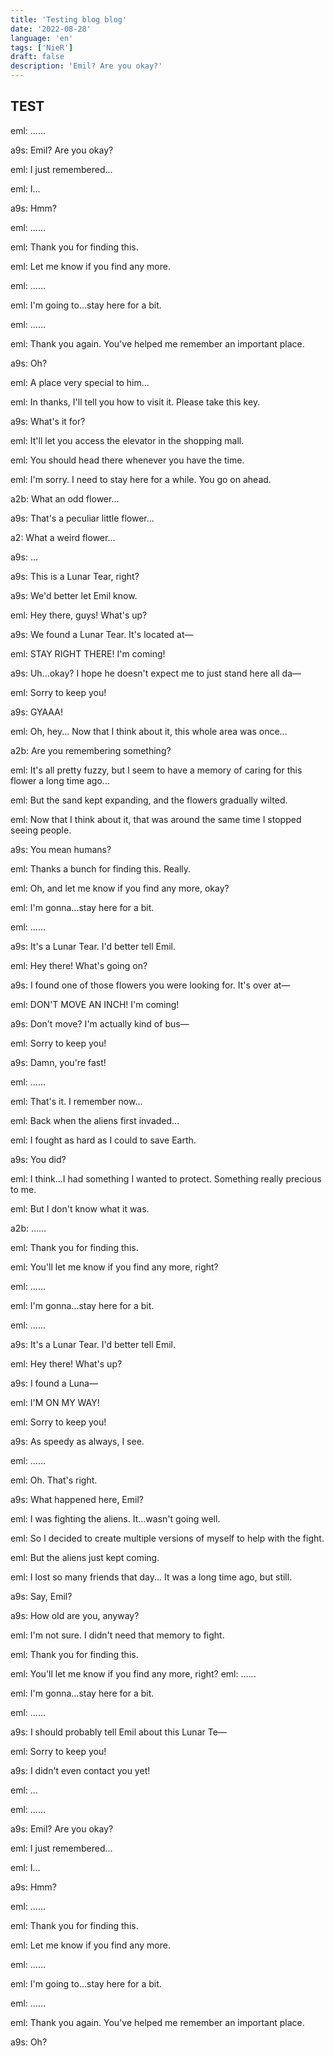 ```yaml
---
title: 'Testing blog blog'
date: '2022-08-28'
language: 'en'
tags: ['NieR']
draft: false
description: 'Emil? Are you okay?'
---
```


## TEST

eml: ......

a9s: Emil? Are you okay?

eml: I just remembered...

eml: I...

a9s: Hmm?

eml: ......

eml: Thank you for finding this.

eml: Let me know if you find any more.

eml: ......

eml: I'm going to...stay here for a bit.

eml: ......

eml: Thank you again. You've helped me remember an important place.

a9s: Oh?

eml: A place very special to him...

eml: In thanks, I'll tell you how to visit it. Please take this key.

a9s: What's it for?

eml: It'll let you access the elevator in the shopping mall.

eml: You should head there whenever you have the time.

eml: I'm sorry. I need to stay here for a while. You go on ahead.

a2b: What an odd flower...

a9s: That's a peculiar little flower...

a2: What a weird flower...

a9s: ...

a9s: This is a Lunar Tear, right?

a9s: We'd better let Emil know.

eml: Hey there, guys! What's up?

a9s: We found a Lunar Tear. It's located at—

eml: STAY RIGHT THERE! I'm coming!

a9s: Uh...okay? I hope he doesn't expect me to just stand here all da—

eml: Sorry to keep you!

a9s: GYAAA!

eml: Oh, hey... Now that I think about it, this whole area was once...

a2b: Are you remembering something?

eml: It's all pretty fuzzy, but I seem to have a memory of caring for this flower a long time ago...

eml: But the sand kept expanding, and the flowers gradually wilted.

eml: Now that I think about it, that was around the same time I stopped seeing people.

a9s: You mean humans?

eml: Thanks a bunch for finding this. Really.

eml: Oh, and let me know if you find any more, okay?

eml: I'm gonna...stay here for a bit.

eml: ......

a9s: It's a Lunar Tear. I'd better tell Emil.

eml: Hey there! What's going on?

a9s: I found one of those flowers you were looking for. It's over at—

eml: DON'T MOVE AN INCH! I'm coming!

a9s: Don't move? I'm actually kind of bus—

eml: Sorry to keep you!

a9s: Damn, you're fast!

eml: ......

eml: That's it. I remember now...

eml: Back when the aliens first invaded...

eml: I fought as hard as I could to save Earth.

a9s: You did?

eml: I think...I had something I wanted to protect. Something really precious to me.

eml: But I don't know what it was.

a2b: ......

eml: Thank you for finding this.

eml: You'll let me know if you find any more, right?

eml: ......

eml: I'm gonna...stay here for a bit.

eml: ......

a9s: It's a Lunar Tear. I'd better tell Emil.

eml: Hey there! What's up?

a9s: I found a Luna—

eml: I'M ON MY WAY!

eml: Sorry to keep you!

a9s: As speedy as always, I see.

eml: ......

eml: Oh. That's right.

a9s: What happened here, Emil?

eml: I was fighting the aliens. It...wasn't going well.

eml: So I decided to create multiple versions of myself to help with the fight.

eml: But the aliens just kept coming.

eml: I lost so many friends that day... It was a long time ago, but still.

a9s: Say, Emil?

a9s: How old are you, anyway?

eml: I'm not sure. I didn't need that memory to fight.

eml: Thank you for finding this.

eml: You'll let me know if you find any more, right?
eml: ......

eml: I'm gonna...stay here for a bit.

eml: ......

a9s: I should probably tell Emil about this Lunar Te—

eml: Sorry to keep you!

a9s: I didn't even contact you yet!

eml: ...

eml: ......

a9s: Emil? Are you okay?

eml: I just remembered...

eml: I...

a9s: Hmm?

eml: ......

eml: Thank you for finding this.

eml: Let me know if you find any more.

eml: ......

eml: I'm going to...stay here for a bit.

eml: ......

eml: Thank you again. You've helped me remember an important place.

a9s: Oh?
